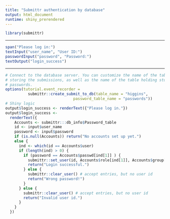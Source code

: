 ```yaml
---
title: "Submittr authentication by database"
output: html_document
runtime: shiny_prerendered
---
```


<!-- You can compile this file on its own to test your database connection.
  -- There MUST be a file in the directory named `dbkeys` which contains the 
     database login information. See 
     system.file("dbkeys-example.yml", package = "submittr")
     for the format
     -->

```r
library(submittr)
```

******************

```r
span("Please log in:")
textInput("user_name", "User ID:")
passwordInput("password", "Password:")
textOutput("login_success")
```

******************


```r
# Connect to the database server. You can customize the name of the table for 
# storing the submissions, as well as the name of the table holding student login 
# passwords. 
options(tutorial.event_recorder = 
          submittr::create_submit_to_db(table_name = "higgins",
                              password_table_name = "passwords"))
# Shiny logic
output$login_success <- renderText({"Please log in."})
output$login_success <-
  renderText({
    Accounts <- submittr:::db_info$Password_table
    id <- input$user_name
    password <- input$password
    if (is.null(Accounts)) return("No accounts set up yet.")
    else {
      ind <- which(id == Accounts$user)
      if (length(ind) > 0) {
        if (password == Accounts$passwd[ind[1]] ) {
          submittr::set_user(id, Accounts$role[ind[1]], Accounts$group[ind[1]])
          return("Login successful.")
        } else {
          submittr::clear_user() # accept entries, but no user id
          return("Wrong password!")
        }
      } else {
        submittr::clear_user() # accept entries, but no user id
        return("Invalid user id.")
      }
    }
  })
```
